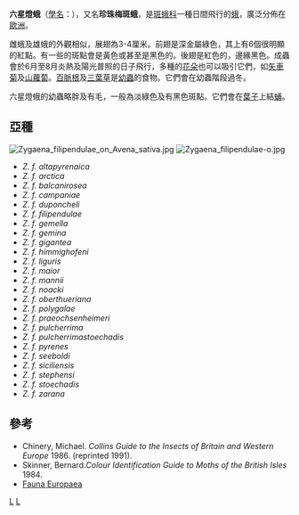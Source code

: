 {{Speciesbox 
| taxon = Zygaena filipendulae
| authority = [[卡爾·林奈|Linnaeus]], 1758
| image = Zygaena filipendulae (side view) - Kulna.jpg
}}
'''六星燈蛾'''（[[學名|學名]]：''{{lang|la|Zygaena filipendulae}}''），又名'''珍珠梅斑蛾'''，是[[斑蛾科|斑蛾科]]一種日間飛行的[[蛾|蛾]]，廣泛分佈在[[歐洲|歐洲]]。

雌蛾及雄蛾的外觀相似，展翅為3-4厘米。前翅是深金屬綠色，其上有6個很明顯的紅點。有一些的斑點會是黃色或甚至是黑色的。後翅是紅色的，邊緣黑色。成蟲會於6月至8月炎熱及陽光普照的日子飛行，多種的[[花朵|花朵]]也可以吸引它們，如[[矢車菊|矢車菊]]及[[山蘿蔔|山蘿蔔]]。[[百脈根|百脈根]]及[[三葉草|三葉草]]是[[幼蟲|幼蟲]]的食物。它們會在幼蟲階段過冬。

六星燈蛾的幼蟲略胖及有毛，一般為淡綠色及有黑色斑點。它們會在[[葉子|葉子]]上結[[蛹|蛹]]。

==亞種==
[[File:Zygaena_filipendulae_on_Avena_sativa.jpg|thumb]]
[[File:Zygaena_filipendulae-o.jpg|thumb]]
*''Z. f. altapyrenaica''
*''Z. f. arctica''
*''Z. f. balcanirosea''
*''Z. f. campaniae''
*''Z. f. duponcheli''
*''Z. f. filipendulae''
*''Z. f. gemella''
*''Z. f. gemina''
*''Z. f. gigantea''
*''Z. f. himmighofeni''
*''Z. f. liguris''
*''Z. f. maior''
*''Z. f. mannii''
*''Z. f. noacki''
*''Z. f. oberthueriana''
*''Z. f. polygalae''
*''Z. f. praeochsenheimeri''
*''Z. f. pulcherrima''
*''Z. f. pulcherrimastoechadis''
*''Z. f. pyrenes''
*''Z. f. seeboldi''
*''Z. f. siciliensis''
*''Z. f. stephensi''
*''Z. f. stoechadis''
*''Z. f. zarana''

==參考==
* Chinery, Michael. ''Collins Guide to the Insects of Britain and Western Europe'' 1986. (reprinted 1991).
* Skinner, Bernard.''Colour Identification Guide to Moths of the British Isles'' 1984.
* [http://www.faunaeur.org Fauna Europaea]{{Wayback|url=http://www.faunaeur.org/ |date=20170602005826 }}

{{Commons|Zygaena filipendulae}}
{{Taxonbar|from=Q161497}}

[[Category:斑蛾屬|L]]
[[Category:卡尔·林奈命名的生物分类|L]]